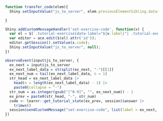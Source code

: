 ```js

function transfer_code(elem){
  Shiny.setInputValue("js_to_server", elem.previousElementSibling.dataset.label);
  
}

Shiny.addCustomMessageHandler('set-exercise-code', function(x) {
  var el = $(`.tutorial-exercise[data-label="${x.label}"] .tutorial-exercise-code-editor`)
  var editor = ace.edit($(el).attr('id'));
  editor.getSession().setValue(x.code);
  Shiny.setInputValue("js_to_server", null);
})
```

```r

observeEvent(input$js_to_server, {
  ex_next = input$js_to_server
  ex_next_label_data = strsplit(ex_next, "-")[[1]]
  ex_next_num = tail(ex_next_label_data, n = 1)
  str_head = ex_next_label_data |>
    head(n = length(ex_next_label_data) - 1) |>
    paste0(collapse = "-")
  str_num = as.integer(gsub("[^0-9]", "", ex_next_num)) - 1
  ex_prev = paste0(str_head, "-", str_num)
  code <- learnr::get_tutorial_state(ex_prev, session)$answer |> 
    trimws()
  session$sendCustomMessage("set-exercise-code", list(label = ex_next, code = code))
})
```
